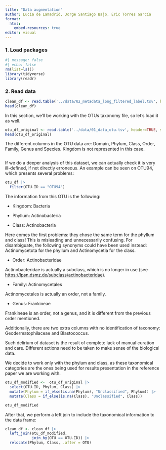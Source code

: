 ```yaml
---
title: "Data augmentation"
author: Lucía de Lamadrid, Jorge Santiago Bajo, Eric Torres García
format:
  html:
    embed-resources: true
editor: visual
---
```


### 1. Load packages

```r
#| message: false 
#| echo: false
rm(list=ls())
library(tidyverse) 
library(readr)
```

### 2. Read data

```r
clean_df <- read.table('../data/02_metadata_long_filtered_label.tsv', header=TRUE, sep='\t')
head(clean_df)
```

In this section, we'll be working with the OTUs taxonomy file, so let's load it as well.

```r
otu_df_original <- read.table('../data/01_data_otu.tsv', header=TRUE, sep='\t')
head(otu_df_original)
```

The different columns in the OTU data are: Domain, Phylum, Class, Order, Family, Genus and Species. Kingdom is not represented in this case.

```r

```

If we do a deeper analysis of this dataset, we can actually check it is very ill-defined, if not directly erroneous. An example can be seen on OTU94, which presents several problems:

```r
otu_df |> 
  filter(OTU.ID == "OTU94")
```

The information from this OTU is the following:

-   Kingdom: Bacteria

-   Phyllum: Actinobacteria

-   Class: Actinobacteria

Here comes the first problems: they chose the same term for the phyllum and class! This is misleading and unnecessarily confusing. For disambiguate, the following synonyms could have been used instead: Actinomycetota for the phyllum and Actinomycetia for the class.

-   Order: Actinobacteridae

Actinobacteridae is actually a subclass, which is no longer in use (see <https://lpsn.dsmz.de/subclass/actinobacteridae>).

-   Family: Actinomycetales

Actinomycetales is actually an order, not a family.

-   Genus: Frankineae

Frankineae is an order, not a genus, and it is different from the previous order mentioned.

Additionally, there are two extra columns with no identification of taxonomy: Geodermatophilaceae and Blastococcus.

Such delirium of dataset is the result of complete lack of manual curation and care. Different actions need to be taken to make sense of the biological data.

We decide to work only with the phylum and class, as these taxonomical categories are the ones being used for results presentation in the reference paper we are working with.

```r
otu_df_modified <-  otu_df_original |> 
  select(OTU.ID, Phylum, Class) |> 
  mutate(Phylum = if_else(is.na(Phylum), "Unclassified", Phylum)) |> 
  mutate(Class = if_else(is.na(Class), "Unclassified", Class))

otu_df_modified
```

After that, we perform a left join to include the taxonomical information to the data frame:

```r
clean_df <- clean_df |>  
  left_join(otu_df_modified, 
            join_by(OTU == OTU.ID)) |> 
  relocate(Phylum, Class, .after = OTU) 
```
